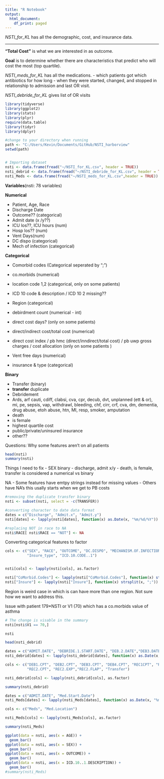 ```yaml
---
title: "R Notebook"
output:
  html_document:
    df_print: paged
---
```


*NSTI_for_KL* has all the demographic, cost, and insurance data. 

_________________________________________________________

**"Total Cost"** is what we are interested in as outcome.  

**Goal** is to determine whether there are characteristics that predict who will cost the most (top quartile). 

*NSTI_meds_for_KL* has all the medications. 
- which patients got which antibiotics for how long
- when they were started, changed, and stopped in relationship to admission and last OR visit.

*NSTI_debride_for_KL* gives list of OR visits 



```r
library(tidyverse)
library(ggplot2)
library(stats)
library(plyr)
require(data.table)
library(tidyr)
library(dplyr)

#change to your directory when running
path <- "C:/Users/Kevin/Documents/GitHub/NSTI_harborview"
setwd(path)


# Importing dataset
nsti <- data.frame(fread("~/NSTI_for_KL.csv", header = TRUE))
nsti_debrid <- data.frame(fread("~/NSTI_debride_for_KL.csv", header = TRUE))
nsti_Meds <- data.frame(fread("~/NSTI_meds_for_KL.csv",header = TRUE))

```

**Variables**(nsti: 78 variables)

**Numerical**

- Patient, Age, Race
- Discharge Date
- Outcome?? (categorical)
- Admit date (x /y??)
- ICU los??, ICU hours (num)
- Hosp los?? (num)
- Vent Days(num) 
- DC dispo (categorical)
- Mech of infection (categorical)

**Categorical**

- Comorbid codes (Categorical seperated by ";")
- co.morbids (numerical)
- location code 1,2 (categorical, only on some patients)
- ICD 10 code & description / ICD 10 2 missing?? 
- Region (categorical)
- debirdment count (numerical - int)
- direct cost days? (only on some patients)
- direct/indirect cost/total cost (numerical)
- direct cost index / pb hmc (direct/inndirect/total cost) / pb uwp gross charges / cost allocation (only on some patients )

- Vent free days (numerical)

- insurance & type (categorical)


**Binary**

- Transfer (binary)
- **transfer** duplicate 
- Debridement
- Ards, arf cauti, cdiff, clabsi, cva, cpr, decub, dvt, unplanned (ett & or), mi, pe, sepsis, vap, withdrawl, bleeding, chf, cirr, crf, cva, dm, dementia, drug abuse, etoh abuse, htn, MI, resp, smoker, amputation
- death 
- is female
- highest quartile cost 
- public/private/uninsured insurance
- other??

Questions: Why some features aren't on all patients 


```r
head(nsti)
summary(nsti)
```

Things I need to fix 
- SEX binary 
- discharge, admit x/y 
- death, is female, transfer is considered a numerical vs binary 

NA 
- Some features have emtpy strings instead for missing values 
- Others have NA's this usally starts when we get to PB costs 

```r
#removing the duplicate transfer binary 
nsti <- subset(nsti, select = -c(TRANSFER))
```

```r
#converting character to date data format
dates = c("Discharge", "Admit.x", "Admit.y")
nsti[dates] <- lapply(nsti[dates], function(x) as.Date(x, "%m/%d/%Y"))
```
```r
#replacing NOT in race to NA
nsti$RACE[ nsti$RACE == "NOT"] <- NA
```

Converting categorical features to factor

```r
cols <- c("SEX", "RACE", "OUTCOME", "DC.DISPO", "MECHANISM.OF.INFECTION", "LOCATION.CODE.1", "LOCATION.CODE.2", "ICD.10..1.DESCRIPTION", "REGION",
          "Insure_type", "ICD.10.CODE..1")


nsti[cols] <- lapply(nsti[cols], as.factor)
```


```r
nsti["CoMorbid.Codes"] <- lapply(nsti["CoMorbid.Codes"], function(x) strsplit(x, ";"))
nsti["Insure"] <- lapply(nsti["Insure"], function(x) strsplit(x, ";"))
```
Region is weird case in which is can have more than one region. Not sure how we want to address this.

Issue with patient 179*NSTI or V1 (70) which has a co.morbids value of asthma 


```r
# The change is visable in the summary
nsti[nsti$V1 == 70,]

```


```r
nsti
```

```r
head(nsti_debrid)
```

```r
dates = c("ADMIT.DATE", "DEBRIDE.1.START.DATE", "DEB.2.DATE","DEB3.DATE", "DEB4.DATE", "REC1.DATE", "REC2.DATE", "REC3.DATE", "REC4.DATE", "DC.Date")
nsti_debrid[dates] <- lapply(nsti_debrid[dates], function(x) as.Date(x, "%m/%d/%Y"))

cols <- c("DEB1.CPT", "DEB2.CPT", "DEB3.CPT", "DEB4.CPT", "REC1CPT", "REC1.TOTAL", "REC1.EXP", "REC1.FLAP",
          "REC2.CPT", "REC2.EXP","REC2.FLAP", "Transfer")

nsti_debrid[cols] <- lapply(nsti_debrid[cols], as.factor)
```

```r
summary(nsti_debrid)
```

```r

dates = c("ADMIT.DATE", "Med.Start.Date")
nsti_Meds[dates] <- lapply(nsti_Meds[dates], function(x) as.Date(x, "%m/%d/%Y"))

cols <- c("Meds", "Med.Location")

nsti_Meds[cols] <- lapply(nsti_Meds[cols], as.factor)


```


```r
summary(nsti_Meds)
```


```r
ggplot(data = nsti, aes(x = AGE)) +
  geom_bar()
ggplot(data = nsti, aes(x = SEX)) +
  geom_bar()
ggplot(data = nsti, aes(x = OUTCOME)) +
  geom_bar()
ggplot(data = nsti, aes(x = ICD.10..1.DESCRIPTION)) +
  geom_bar()
#summary(nsti_Meds)
```

